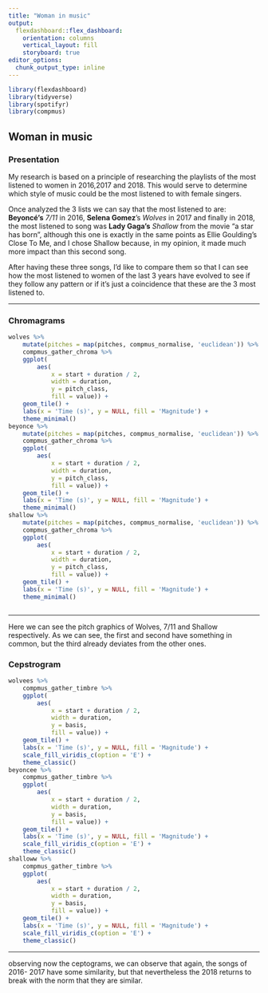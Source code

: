 ```yaml
---
title: "Woman in music"
output: 
  flexdashboard::flex_dashboard:
    orientation: columns
    vertical_layout: fill
    storyboard: true
editor_options: 
  chunk_output_type: inline
---
```


```r
library(flexdashboard)
library(tidyverse)
library(spotifyr)
library(compmus)
```

Woman in music {data-width=325}
-----------------------------------------------------------------------

### Presentation


My research is based on a principle of researching the playlists of the most listened to women in 2016,2017 and 2018. This would serve to determine which style of music could be the most listened to with female singers. 

Once analyzed the 3 lists we can say that the most listened to are: **Beyoncé's** *7/11* in 2016, **Selena Gomez**'s *Wolves* in 2017 and finally in 2018, the most listened to song was **Lady Gaga's** *Shallow* from the movie "a star has born", although this one is exactly in the same points as Ellie Goulding's Close To Me, and I chose Shallow because, in my opinion, it made much more impact than this second song. 

After having these three songs, I'd like to compare them so that I can see how the most listened to women of the last 3 years have evolved to see if they follow any pattern or if it's just a coincidence that these are the 3 most listened to. 


-----------------------------------------------------------------------

### Chromagrams

```r
wolves %>% 
    mutate(pitches = map(pitches, compmus_normalise, 'euclidean')) %>% 
    compmus_gather_chroma %>% 
    ggplot(
        aes(
            x = start + duration / 2, 
            width = duration, 
            y = pitch_class, 
            fill = value)) + 
    geom_tile() +
    labs(x = 'Time (s)', y = NULL, fill = 'Magnitude') +
    theme_minimal()
beyonce %>% 
    mutate(pitches = map(pitches, compmus_normalise, 'euclidean')) %>% 
    compmus_gather_chroma %>% 
    ggplot(
        aes(
            x = start + duration / 2, 
            width = duration, 
            y = pitch_class, 
            fill = value)) + 
    geom_tile() +
    labs(x = 'Time (s)', y = NULL, fill = 'Magnitude') +
    theme_minimal()
shallow %>% 
    mutate(pitches = map(pitches, compmus_normalise, 'euclidean')) %>% 
    compmus_gather_chroma %>% 
    ggplot(
        aes(
            x = start + duration / 2, 
            width = duration, 
            y = pitch_class, 
            fill = value)) + 
    geom_tile() +
    labs(x = 'Time (s)', y = NULL, fill = 'Magnitude') +
    theme_minimal()



```

***
Here we can see the pitch graphics of Wolves, 7/11 and Shallow respectively. As we can see, the first and second have something in common, but the third already deviates from the other ones.  

### Cepstrogram

```r
wolvees %>%
    compmus_gather_timbre %>% 
    ggplot(
        aes(
            x = start + duration / 2, 
            width = duration, 
            y = basis, 
            fill = value)) + 
    geom_tile() +
    labs(x = 'Time (s)', y = NULL, fill = 'Magnitude') +
    scale_fill_viridis_c(option = 'E') +
    theme_classic()
beyoncee %>% 
    compmus_gather_timbre %>% 
    ggplot(
        aes(
            x = start + duration / 2, 
            width = duration, 
            y = basis, 
            fill = value)) + 
    geom_tile() +
    labs(x = 'Time (s)', y = NULL, fill = 'Magnitude') +
    scale_fill_viridis_c(option = 'E') +
    theme_classic()
shalloww %>% 
    compmus_gather_timbre %>% 
    ggplot(
        aes(
            x = start + duration / 2, 
            width = duration, 
            y = basis, 
            fill = value)) + 
    geom_tile() +
    labs(x = 'Time (s)', y = NULL, fill = 'Magnitude') +
    scale_fill_viridis_c(option = 'E') +
    theme_classic()

```
*** 
observing now the ceptograms, we can observe that again, the songs of 2016- 2017 have some similarity, but that nevertheless the 2018 returns to break with the norm that they are similar. 

